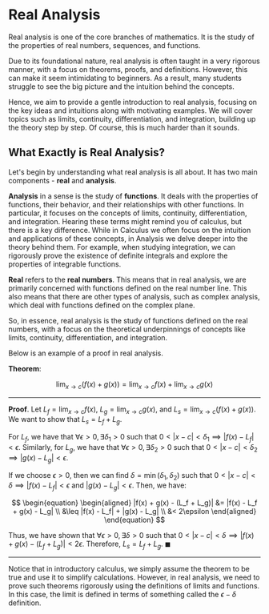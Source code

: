 # Real Analysis

Real analysis is one of the core branches of mathematics.
It is the study of the properties of real numbers, sequences, and functions.

Due to its foundational nature, real analysis is often taught in a very rigorous manner, with a focus on theorems, proofs, and definitions.
However, this can make it seem intimidating to beginners.
As a result, many students struggle to see the big picture and the intuition behind the concepts.

Hence, we aim to provide a gentle introduction to real analysis, focusing on the key ideas and intuitions along with motivating examples.
We will cover topics such as limits, continuity, differentiation, and integration, building up the theory step by step.
Of course, this is much harder than it sounds.

## What Exactly is Real Analysis?

Let's begin by understanding what real analysis is all about.
It has two main components - **real** and **analysis**.

**Analysis** in a sense is the study of **functions**.
It deals with the properties of functions, their behavior, and their relationships with other functions.
In particular, it focuses on the concepts of limits, continuity, differentiation, and integration.
Hearing these terms might remind you of calculus, but there is a key difference.
While in Calculus we often focus on the intuition and applications of these concepts, in Analysis we delve deeper into the theory behind them.
For example, when studying integration, we can rigorously prove the existence of definite integrals and explore the properties of integrable functions.

**Real** refers to the **real numbers**.
This means that in real analysis, we are primarily concerned with functions defined on the real number line.
This also means that there are other types of analysis, such as complex analysis, which deal with functions defined on the complex plane.

So, in essence, real analysis is the study of functions defined on the real numbers, with a focus on the theoretical underpinnings of concepts like limits, continuity, differentiation, and integration.

Below is an example of a proof in real analysis.

**Theorem**:

$$
\begin{equation}
\lim_{x \to c} (f(x) + g(x)) = \lim_{x \to c} f(x) + \lim_{x \to c} g(x)
\end{equation}
$$

---

**Proof**. Let $L_f = \lim_{x \to c} f(x)$, $L_g = \lim_{x \to c} g(x)$, and $L_s = \lim_{x \to c} (f(x) + g(x))$.
We want to show that $L_s = L_f + L_g$.

For $L_f$, we have that $\forall \epsilon > 0, \exists \delta_1 > 0$ such that $0 < |x - c| < \delta_1 \implies |f(x) - L_f| < \epsilon$.
Similarly, for $L_g$, we have that $\forall \epsilon > 0, \exists \delta_2 > 0$ such that $0 < |x - c| < \delta_2 \implies |g(x) - L_g| < \epsilon$.

If we choose $\epsilon > 0$, then we can find $\delta = \min(\delta_1, \delta_2)$ such that $0 < |x - c| < \delta \implies |f(x) - L_f| < \epsilon$ and $|g(x) - L_g| < \epsilon$.
Then, we have:

$$
\begin{equation}
\begin{aligned}
|f(x) + g(x) - (L_f + L_g)| &= |f(x) - L_f + g(x) - L_g| \\
&\leq |f(x) - L_f| + |g(x) - L_g| \\
&< 2\epsilon
\end{aligned}
\end{equation}
$$

Thus, we have shown that $\forall \epsilon > 0, \exists \delta > 0$ such that $0 < |x - c| < \delta \implies |f(x) + g(x) - (L_f + L_g)| < 2\epsilon$.
Therefore, $L_s = L_f + L_g$. $\blacksquare$

---

Notice that in introductory calculus, we simply assume the theorem to be true and use it to simplify calculations.
However, in real analysis, we need to prove such theorems rigorously using the definitions of limits and functions.
In this case, the limit is defined in terms of something called the $\epsilon-\delta$ definition.
